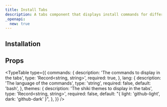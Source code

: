 ```yaml
---
title: Install Tabs
description: A tabs component that displays install commands for different package managers.
_openapi:
  new: true
---
```


<ComponentPreview name="install-tabs-demo" />

## Installation

<ComponentInstallation name="install-tabs" />

## Props

<TypeTable
  type={{
    commands: {
      description: 'The commands to display in the tabs',
      type: 'Record<string, string>',
      required: true,
    },
    lang: {
      description: 'The language of the commands',
      type: 'string',
      required: false,
      default: 'bash',
    },
    themes: {
      description: 'The shiki themes to display in the tabs',
      type: 'Record<string, string>',
      required: false,
      default: "{ light: 'github-light', dark: 'github-dark' }",
    },
  }}
/>
